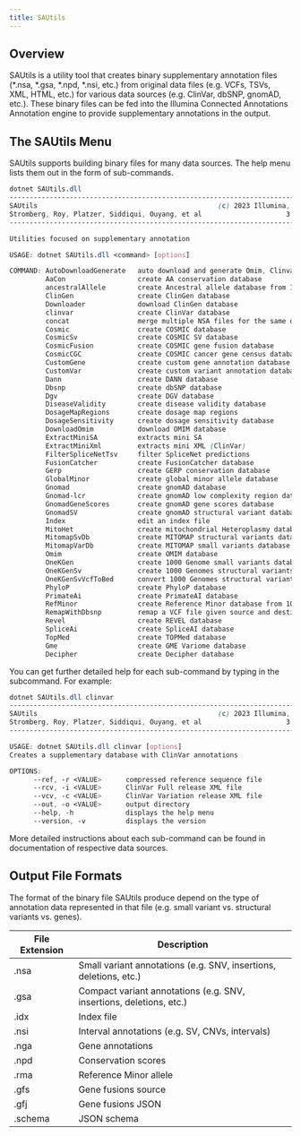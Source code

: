```yaml
---
title: SAUtils
---
```


## Overview

SAUtils is a utility tool that creates binary supplementary annotation files (*.nsa, *.gsa, *.npd, *.nsi, etc.) from original data files (e.g. VCFs, TSVs, XML, HTML, etc.) for various data sources (e.g. ClinVar, dbSNP, gnomAD, etc.). These binary files can be fed into the Illumina Connected Annotations Annotation engine to provide supplementary annotations in the output.

## The SAUtils Menu

SAUtils supports building binary files for many data sources. The help menu lists them out in the form of sub-commands.
```scss
dotnet SAUtils.dll
---------------------------------------------------------------------------
SAUtils                                             (c) 2023 Illumina, Inc.
Stromberg, Roy, Platzer, Siddiqui, Ouyang, et al                     3.21.0
---------------------------------------------------------------------------

Utilities focused on supplementary annotation

USAGE: dotnet SAUtils.dll <command> [options]

COMMAND: AutoDownloadGenerate   auto download and generate Omim, Clinvar, Clingen
         AaCon                  create AA conservation database
         ancestralAllele        create Ancestral allele database from 1000Genomes data
         ClinGen                create ClinGen database
         Downloader             download ClinGen database
         clinvar                create ClinVar database
         concat                 merge multiple NSA files for the same data source having non-overlapping regions
         Cosmic                 create COSMIC database
         CosmicSv               create COSMIC SV database
         CosmicFusion           create COSMIC gene fusion database
         CosmicCGC              create COSMIC cancer gene census database
         CustomGene             create custom gene annotation database
         CustomVar              create custom variant annotation database
         Dann                   create DANN database
         Dbsnp                  create dbSNP database
         Dgv                    create DGV database
         DiseaseValidity        create disease validity database
         DosageMapRegions       create dosage map regions
         DosageSensitivity      create dosage sensitivity database
         DownloadOmim           download OMIM database
         ExtractMiniSA          extracts mini SA
         ExtractMiniXml         extracts mini XML (ClinVar)
         FilterSpliceNetTsv     filter SpliceNet predictions
         FusionCatcher          create FusionCatcher database
         Gerp                   create GERP conservation database
         GlobalMinor            create global minor allele database
         Gnomad                 create gnomAD database
         Gnomad-lcr             create gnomAD low complexity region database
         GnomadGeneScores       create gnomAD gene scores database
         GnomadSV               create gnomAD structural variant database
         Index                  edit an index file
         MitoHet                create mitochondrial Heteroplasmy database
         MitomapSvDb            create MITOMAP structural variants database
         MitomapVarDb           create MITOMAP small variants database
         Omim                   create OMIM database
         OneKGen                create 1000 Genome small variants database
         OneKGenSv              create 1000 Genomes structural variants database
         OneKGenSvVcfToBed      convert 1000 Genomes structural variants VCF file into a BED-like file
         PhyloP                 create PhyloP database
         PrimateAi              create PrimateAI database
         RefMinor               create Reference Minor database from 1000 Genome 
         RemapWithDbsnp         remap a VCF file given source and destination rsID mappings
         Revel                  create REVEL database
         SpliceAi               create SpliceAI database
         TopMed                 create TOPMed database
         Gme                    create GME Variome database
         Decipher               create Decipher database
```
You can get further detailed help for each sub-command by typing in the subcommand. For example:
```scss
dotnet SAUtils.dll clinvar
---------------------------------------------------------------------------
SAUtils                                             (c) 2023 Illumina, Inc.
Stromberg, Roy, Platzer, Siddiqui, Ouyang, et al                     3.21.0
---------------------------------------------------------------------------

USAGE: dotnet SAUtils.dll clinvar [options]
Creates a supplementary database with ClinVar annotations

OPTIONS:
      --ref, -r <VALUE>      compressed reference sequence file
      --rcv, -i <VALUE>      ClinVar Full release XML file
      --vcv, -c <VALUE>      ClinVar Variation release XML file
      --out, -o <VALUE>      output directory
      --help, -h             displays the help menu
      --version, -v          displays the version
```
More detailed instructions about each sub-command can be found in documentation of respective data sources.
## Output File Formats
The format of the binary file SAUtils produce depend on the type of annotation data represented in that file (e.g. small variant vs. structural variants vs. genes).

| File Extension  | Description                                               |
|-----------------|-----------------------------------------------------------|
| .nsa            | Small variant annotations (e.g. SNV, insertions, deletions, etc.)|
| .gsa            | Compact variant annotations (e.g. SNV, insertions, deletions, etc.)|
| .idx            | Index file|
| .nsi            | Interval annotations (e.g. SV, CNVs, intervals)|
| .nga            | Gene annotations |
| .npd            | Conservation scores|
| .rma            | Reference Minor allele|
| .gfs            | Gene fusions source|
| .gfj            | Gene fusions JSON|
| .schema         | JSON schema|
